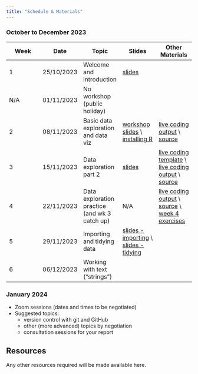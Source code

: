 ```yaml
---
title: "Schedule & Materials"
---
```

### October to December 2023

| Week | Date | Topic | Slides | Other Materials |
|------|------|------|------| ------|
| 1 | 25/10/2023 | Welcome and introduction |[slides](slides/d01_01_welcome.html){target="_blank"} |      |
| N/A | 01/11/2023 | No workshop (public holiday) |      |      |
| 2 | 08/11/2023 | Basic data exploration and data viz|[workshop slides](slides/d01_02_data_exploration_basics.html){target="_blank"} \\ [installing R](slides/d01_03_installing_R.html){target="_blank"}|[live coding output](code/week2_basic_data_exploration_live_coding.html){target="_blank"} \\ [source](https://github.com/ibsneuro/uoc_datasci/blob/main/code/week2_basic_data_exploration_live_coding.qmd){target="_blank"} |
| 3 | 15/11/2023 | Data exploration part 2 | [slides](slides/d01_04_data_exploration2.html){target="_blank"}| [live coding template](https://github.com/ibsneuro/uoc_datasci/blob/main/code/session3_live.qmd){target="_blank"} \\ [live coding output](code/session3_live_complete.html){target="_blank"} \\ [source](https://github.com/ibsneuro/uoc_datasci/blob/main/code/session3_live_complete.qmd){target="_blank"} |
| 4 | 22/11/2023 | Data exploration practice (and wk 3 catch up) | N/A | [live coding output](code/week4_live.qmd){target="_blank"} \\ [source](https://github.com/ibsneuro/uoc_datasci/blob/main/code/week4_live.qmd){target="_blank"} \\ [week 4 exercises](https://github.com/ibsneuro/uoc_datasci/blob/main/code/session4_himalayan_expeditions.qmd){target="_blank"} |
| 5 | 29/11/2023 | Importing and tidying data | [slides - importing](slides/d02_01_importing_data.html){target="_blank"} \\ [slides - tidying](slides/d02_02_tidying_data.html){target="_blank"} |      |
| 6 | 06/12/2023 | Working with text ("strings") |      |      |

### January 2024

- Zoom sessions (dates and times to be negotiated)
- Suggested topics:
  - version control with git and GitHub
  - other (more advanced) topics by negotiation
  - consultation sessions for your report

## Resources

Any other resources required will be made available here.

